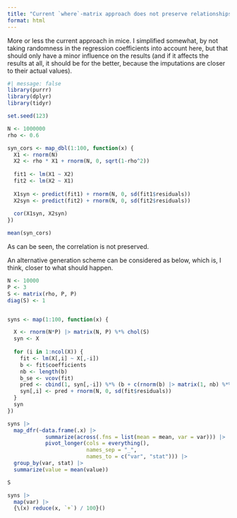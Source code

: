 ```yaml
---
title: "Current `where`-matrix approach does not preserve relationships, maybe a different procedure can work"
format: html
---
```


More or less the current approach in mice. I simplified somewhat, by not taking randomness in the regression coefficients into account here, but that should only have a minor influence on the results (and if it affects the results at all, it should be for the better, because the imputations are closer to their actual values).


```r
#| message: false
library(purrr)
library(dplyr)
library(tidyr)

set.seed(123)

N <- 1000000
rho <- 0.6

syn_cors <- map_dbl(1:100, function(x) {
  X1 <- rnorm(N)
  X2 <- rho * X1 + rnorm(N, 0, sqrt(1-rho^2))
  
  fit1 <- lm(X1 ~ X2)
  fit2 <- lm(X2 ~ X1)
  
  X1syn <- predict(fit1) + rnorm(N, 0, sd(fit1$residuals))
  X2syn <- predict(fit2) + rnorm(N, 0, sd(fit2$residuals))
  
  cor(X1syn, X2syn)
})

mean(syn_cors)
```

As can be seen, the correlation is not preserved.


An alternative generation scheme can be considered as below, which is, I think, closer to what should happen. 

```r
N <- 10000
P <- 3
S <- matrix(rho, P, P)
diag(S) <- 1


syns <- map(1:100, function(x) {

  X <- rnorm(N*P) |> matrix(N, P) %*% chol(S)
  syn <- X
  
  for (i in 1:ncol(X)) {
    fit <- lm(X[,i] ~ X[,-i])
    b <- fit$coefficients
    nb <- length(b)
    b_se <- vcov(fit)
    pred <- cbind(1, syn[,-i]) %*% (b + c(rnorm(b) |> matrix(1, nb) %*% chol(b_se)))
    syn[,i] <- pred + rnorm(N, 0, sd(fit$residuals))
  }
  syn
})

syns |>
  map_dfr(~data.frame(.x) |>
            summarize(across(.fns = list(mean = mean, var = var))) |>
            pivot_longer(cols = everything(),
                         names_sep = "_",
                         names_to = c("var", "stat"))) |>
  group_by(var, stat) |>
  summarize(value = mean(value))

S

syns |>
  map(var) |>
  {\(x) reduce(x, `+`) / 100}()

```
